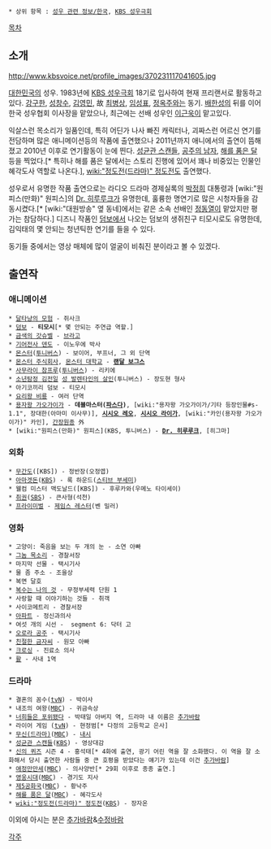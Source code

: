  * 상위 항목 : [[성우 관련 정보/한국]], [[KBS 성우극회]]

[[목차]]
== 소개 ==

http://www.kbsvoice.net/profile_images/370231117041605.jpg

[[대한민국]]의 성우. 1983년에 [[KBS 성우극회]] 18기로 입사하여 현재 프리랜서로 활동하고 있다. [[강구한]], [[성창수]], [[김영민]], 故 [[최병상]], [[임성표]], [[정옥주]]와는 동기. [[배한성]]의 뒤를 이어 한국 성우협회 이사장을 맡았으나, 최근에는 선배 성우인 [[이근욱]]이 맡고있다.

익살스런 목소리가 일품인데, 특히 어딘가 나사 빠진 캐릭터나, 괴짜스런 어르신 연기를 전담하며  많은 애니메이션등의 작품에 출연했으나 2011년까지 애니에서의 출연이 뜸해졌고 2010년 이후로 연기활동이 눈에 띈다. [[성균관 스캔들]], [[공주의 남자]], [[해를 품은 달]] 등을 찍었다.[* 특히나 해를 품은 달에서는 스토리 진행에 있어서 꽤나 비중있는 인물인 혜각도사 역할로 나온다.], [[wiki:"정도전(드라마)" 정도전]]도 출연했다. 

성우로서 유명한 작품 출연으로는 라디오 드라마 경제실록의 [[박정희]] 대통령과 [wiki:"원피스(만화)" 원피스]의 [[Dr. 히루루크]]가 유명한데, 훌륭한 명연기로 많은 시청자들을 감동시켰다.[* [wiki:"대원방송" 옆 동네]에서는 같은 소속 선배인 [[정동열]]이 맡았지만 평가는 참담하다.] 디즈니 작품인 [[덤보]]에서 나오는 덤보의 생쥐친구 티모시로도 유명한데, 김익태의 몇 안되는 청년틱한 연기를 들을 수 있다.

동기들 중에서는 영상 매체에 많이 얼굴이 비춰진 분이라고 볼 수 있겠다.
== 출연작 ==
=== 애니메이션 ===
 * [[달타냥의 모험]] - 쥐사크
 * [[덤보]] - '''티모시'''[* 몇 안되는 주연급 역할.]
 * [[금색의 갓슈벨]] - [[브라고]]
 * [[기어전사 덴도]] - 이노우에 박사
 * [[몬스터(만화)|몬스터]]([[투니버스]]) - 보이어, 부프너, 그 외 단역
 * [[몬스터 주식회사]], [[몬스터 대학교]] - '''[[랜달 보그스]]'''
 * [[사무라이 참프루]]([[투니버스]]) - 리키에
 * [[소년탐정 김전일]] [[성 발렌타인의 살인]](투니버스) - 장도현 형사
 * 아기코끼리 덤보 - 티모시
 * [[요리왕 비룡]] - 여러 단역
 * [[용자왕 가오가이가]] - '''데블마스터([[파스다]])''', [wiki:"용자왕 가오가이가/기타 등장인물#s-1.1", 장대한(아마미 이사무)], '''[[시시오 레오]]''', '''[[시시오 라이가]]''', [wiki:"카인(용자왕 가오가이가)" 카인], [[간장원종]] 外
 * [wiki:"원피스(만화)" 원피스](KBS, 투니버스) - '''[[Dr. 히루루크]]''', [히그마]
=== 외화 ===
 * [[무간도]]([KBS]) - 정반장(오정엽)
 * [[아마겟돈]]([[KBS]]) - 록 하운드([[스티브 부세미]])
 * 웰컴 미스터 맥도날드([KBS]) - 후루카와(우메노 타이세이)
 * [[취권]]([[SBS]]) - 큰사형(석천)
 * [[프라이미벌]] - [[제임스 레스터]](벤 밀러)
=== 영화 ===
 * 고양이: 죽음을 보는 두 개의 눈 - 소연 아빠
 * [[그놈 목소리]] - 경찰서장
 * 마지막 선물 - 택시기사
 * 물 좀 주소 - 조을상
 * 복면 달호
 * [[복수는 나의 것]] - 무정부세력 단원 1
 * 사랑할 때 이야기하는 것들 - 취객 
 * 사이코메트리 - 경찰서장
 * [[아파트]] - 정신과의사
 * 여섯 개의 시선 -  segment 6: 닥터 고
 * [[오로라 공주]] - 택시기사
 * [[친절한 금자씨]] - 원모 아빠
 * [[크로싱]] - 진료소 의사
 * [[활]] - 사내 1역

=== 드라마 ===
 * 결혼의 꼼수([[tvN]]) - 박이사
 * 내조의 여왕([[MBC]]) - 귀금속상
 * [[너희들은 포위됐다]] - 박태일 아버지 역, 드라마 내 이름은 [[추가바람]]
 * 라이어 게임 ([[tvN]]) - 현정범[* 다정의 고등학교 은사]
 * [[무신(드라마)]]([[MBC]]) - [[내시]]
 * [[성균관 스캔들]]([[KBS]]) - 영상대감
 * [[신의 퀴즈]] 시즌 4 - 홍석태[* 4화에 출연, 광기 어린 역을 잘 소화했다. 이 역을 잘 소화해서 당시 출연한 사람들 중 큰 호평을 받았다는 얘기가 있는데 이건 [[추가바람]]]
 * [[애정만만세]]([[MBC]]) - 의사양반[* 29회 이후로 종종 출연.]
 * [[영웅시대]]([[MBC]]) - 경기도 지사
 * [[제5공화국]]([[MBC]]) - 황낙주
 * [[해를 품은 달]]([[MBC]]) - 혜각도사
 * [[wiki:"정도전(드라마)" 정도전]]([[KBS]]) - 장자온

이외에 아시는 분은 [[추가바람]]&[[수정바람]]

[[각주]]
